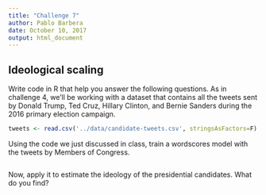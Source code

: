 ```yaml
---
title: "Challenge 7"
author: Pablo Barbera
date: October 10, 2017
output: html_document
---
```


## Ideological scaling

Write code in R that help you answer the following questions. As in challenge 4, we'll be working with a dataset that contains all the tweets sent by Donald Trump, Ted Cruz, Hillary Clinton, and Bernie Sanders during the 2016 primary election campaign.

```r
tweets <- read.csv('../data/candidate-tweets.csv', stringsAsFactors=F)

```

Using the code we just discussed in class, train a wordscores model with the tweets by Members of Congress.

```r

```


Now, apply it to estimate the ideology of the presidential candidates. What do you find?

```r

```

